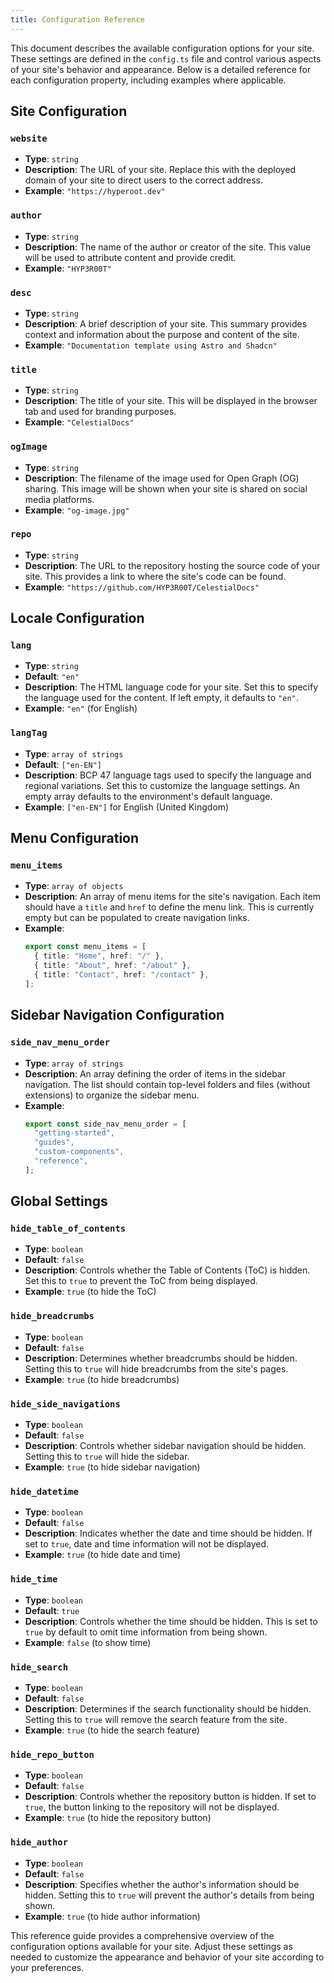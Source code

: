 ```yaml
---
title: Configuration Reference
---
```


This document describes the available configuration options for your site. These settings are defined in the `config.ts` file and control various aspects of your site's behavior and appearance. Below is a detailed reference for each configuration property, including examples where applicable.

## Site Configuration

### `website`
- **Type**: `string`
- **Description**: The URL of your site. Replace this with the deployed domain of your site to direct users to the correct address.
- **Example**: `"https://hyperoot.dev"`

### `author`
- **Type**: `string`
- **Description**: The name of the author or creator of the site. This value will be used to attribute content and provide credit.
- **Example**: `"HYP3R00T"`

### `desc`
- **Type**: `string`
- **Description**: A brief description of your site. This summary provides context and information about the purpose and content of the site.
- **Example**: `"Documentation template using Astro and Shadcn"`

### `title`
- **Type**: `string`
- **Description**: The title of your site. This will be displayed in the browser tab and used for branding purposes.
- **Example**: `"CelestialDocs"`

### `ogImage`
- **Type**: `string`
- **Description**: The filename of the image used for Open Graph (OG) sharing. This image will be shown when your site is shared on social media platforms.
- **Example**: `"og-image.jpg"`

### `repo`
- **Type**: `string`
- **Description**: The URL to the repository hosting the source code of your site. This provides a link to where the site's code can be found.
- **Example**: `"https://github.com/HYP3R00T/CelestialDocs"`

## Locale Configuration

### `lang`
- **Type**: `string`
- **Default**: `"en"`
- **Description**: The HTML language code for your site. Set this to specify the language used for the content. If left empty, it defaults to `"en"`.
- **Example**: `"en"` (for English)

### `langTag`
- **Type**: `array of strings`
- **Default**: `["en-EN"]`
- **Description**: BCP 47 language tags used to specify the language and regional variations. Set this to customize the language settings. An empty array defaults to the environment's default language.
- **Example**: `["en-EN"]` for English (United Kingdom)

## Menu Configuration

### `menu_items`
- **Type**: `array of objects`
- **Description**: An array of menu items for the site's navigation. Each item should have a `title` and `href` to define the menu link. This is currently empty but can be populated to create navigation links.
- **Example**:
  ```ts
  export const menu_items = [
    { title: "Home", href: "/" },
    { title: "About", href: "/about" },
    { title: "Contact", href: "/contact" },
  ];
  ```

## Sidebar Navigation Configuration

### `side_nav_menu_order`
- **Type**: `array of strings`
- **Description**: An array defining the order of items in the sidebar navigation. The list should contain top-level folders and files (without extensions) to organize the sidebar menu.
- **Example**:
  ```ts
  export const side_nav_menu_order = [
    "getting-started",
    "guides",
    "custom-components",
    "reference",
  ];
  ```

## Global Settings

### `hide_table_of_contents`
- **Type**: `boolean`
- **Default**: `false`
- **Description**: Controls whether the Table of Contents (ToC) is hidden. Set this to `true` to prevent the ToC from being displayed.
- **Example**: `true` (to hide the ToC)

### `hide_breadcrumbs`
- **Type**: `boolean`
- **Default**: `false`
- **Description**: Determines whether breadcrumbs should be hidden. Setting this to `true` will hide breadcrumbs from the site's pages.
- **Example**: `true` (to hide breadcrumbs)

### `hide_side_navigations`
- **Type**: `boolean`
- **Default**: `false`
- **Description**: Controls whether sidebar navigation should be hidden. Setting this to `true` will hide the sidebar.
- **Example**: `true` (to hide sidebar navigation)

### `hide_datetime`
- **Type**: `boolean`
- **Default**: `false`
- **Description**: Indicates whether the date and time should be hidden. If set to `true`, date and time information will not be displayed.
- **Example**: `true` (to hide date and time)

### `hide_time`
- **Type**: `boolean`
- **Default**: `true`
- **Description**: Controls whether the time should be hidden. This is set to `true` by default to omit time information from being shown.
- **Example**: `false` (to show time)

### `hide_search`
- **Type**: `boolean`
- **Default**: `false`
- **Description**: Determines if the search functionality should be hidden. Setting this to `true` will remove the search feature from the site.
- **Example**: `true` (to hide the search feature)

### `hide_repo_button`
- **Type**: `boolean`
- **Default**: `false`
- **Description**: Controls whether the repository button is hidden. If set to `true`, the button linking to the repository will not be displayed.
- **Example**: `true` (to hide the repository button)

### `hide_author`
- **Type**: `boolean`
- **Default**: `false`
- **Description**: Specifies whether the author's information should be hidden. Setting this to `true` will prevent the author's details from being shown.
- **Example**: `true` (to hide author information)

This reference guide provides a comprehensive overview of the configuration options available for your site. Adjust these settings as needed to customize the appearance and behavior of your site according to your preferences.